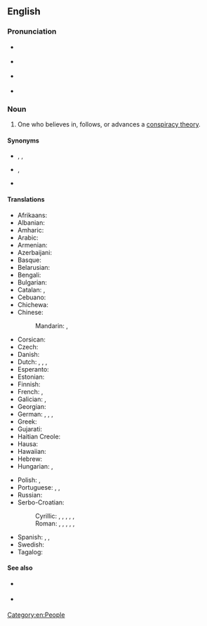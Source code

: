 ==English==

===Pronunciation===
* {{a|RP}} {{IPA|en|/kənˈspɪɹəsi θɪəɹɪst/}}
* {{a|GA}} {{IPA|en|/kənˈspɪɹəsi θi.əɹəst/|/- θɪɹəst/}}
* {{a|GenAus}} {{IPA|en|/kənˈspɪɹəsiː θɪəɹəst/|/- θiːəɹəst/}}
* {{a|GNZ}} {{IPA|en|/kɘnˈspɘɹɘsiː θiəɹɘst/|/- θiːɘɹɘst/}}<!-- Yes, it has to be /θɪəɹɪst/, /θiəɹəst/ etc., not /ˈθɪəɹɪst/, /θiːəɹəst/ etc.. This compound noun is stressed on its first element. -->

===Noun===
{{en-noun}}

# {{lb|en|derogatory}} One who believes in, follows, or advances a [[conspiracy theory]].

====Synonyms====
* {{l|en|conspiratard}} {{q|slang|derogatory}}, {{l|en|conspiracist}}, {{l|en|conspirophile}} {{q|rare}}
* {{l|en|tinfoil hatter}} {{q|slang|derogatory}}, {{l|en|truther}}
* {{l|en|conspiracy analyst}} {{q|not pejorative}}

====Translations====
{{trans-top|one who believes in a conspiracy theory}}
* Afrikaans: {{t|af|samesweringsteoretikus}}
* Albanian: {{t|sq|teoricien konspirative}}
* Amharic: {{t|am|የማሴር ፅንሰ-ሀሳብ}}
* Arabic: {{t|ar|نظرية المؤامرة}}
* Armenian: {{t|hy|դավադրության տեսաբան}}
* Azerbaijani: {{t|az|sui-qəsd nəzəriyyəçi}}
* Basque: {{t|eu|konspirazioaren teorikoa}}
* Belarusian: {{t|be|тэарэтык змовы}}
* Bengali: {{t|bn|ষড়যন্ত্র তত্ত্ববিদ}}
* Bulgarian: {{t|bg|конспиролог}}
* Catalan: {{t|ca|conspiracionista|m|f}}, {{t|ca|conspiranoic|m}} {{qualifier|pejorative}}
* Cebuano: {{t|ceb|teorya sa panagkunsabo}}
* Chichewa: {{t|ny|wolemba chiwembu}}
* Chinese:
*: Mandarin: {{t|cmn|陰謀論者|sc=Hani}}, {{t|cmn|阴谋论者|tr=yīnmóulùnzhě|sc=Hani}}
* Corsican: {{t|co|teoricu di a cuspirazione}}
* Czech: {{t|cs|konspirační teoretik}}
* Danish: {{t|da|konspirationsteoretiker|c}}
* Dutch: {{t|nl|aluhoedje|n}}, {{t|nl|complotdenker|m}}, {{t|nl|complottheoreticus|m}}, {{t|nl|samenzweringstheoreticus|m}}
* Esperanto: {{t|eo|konspirteoriulo}}
* Estonian: {{t|et|vandenõuteoreetik}}
* Finnish: {{t+|fi|salaliittoteoreetikko}}
* French: {{t+|fr|complotiste|m|f}}, {{t+|fr|conspirationniste|m|f}}
* Galician: {{t|gl|conspiracionista|m|f}}, {{t|gl|conspiranoico|m}} {{qualifier|informal, pejorative}}
* Georgian: {{t|ka|შეთქმულების თეორეტიკოსი}}
* German: {{t+|de|Verschwörungstheoretiker|m}}, {{t+|de|Verschwörungstheoretikerin|f}}, {{t|de|Konspirationstheoretiker|m}}, {{t|de|Konspirationstheoretikerin|f}}
* Greek: {{t+|el|συνωμοσιολόγος|m|f}}
* Gujarati: {{t|gu|કાવતરું સિદ્ધાંતવાદી}}
* Haitian Creole: {{t|ht|teyoris konplo}}
* Hausa: {{t|ha|makircin makirci}}
* Hawaiian: {{t|haw|kākāʻilio kipi}}
* Hebrew: {{t|he|תיאורטיקן קונספירציה}}
* Hungarian: {{t|hu|[[összeesküvés-elmélet]]ben [[hívő]]}}, {{t|hu|[[összeesküvés-elmélet]] [[híve]]}}
{{trans-mid}}
* Polish: {{t|pl|teoretyk spiskowy|m}}, {{t|pl|teoretyczka spiskowa|f}}
* Portuguese: {{t+|pt|conspiracionista|m|f}}, {{t|pt|conspirólogo|m}}, {{t|pt|conspiranoico|m}} {{qualifier|informal, pejorative}}
* Russian: {{t|ru|теоре́тик за́говора|m}}
* Serbo-Croatian:
*: Cyrillic: {{t|sh|теоретичар завере|m}}, {{t|sh|теоретичарка завере|f}}, {{t|sh|теоретичар завјере|m}}, {{t|sh|теоретичарка завјере|f}}, {{t|sh|теоретичар уроте|m}}, {{t|sh|теоретичарка уроте|f}}
*: Roman: {{t|sh|teoretičar zavere|m}}, {{t|sh|teoretičarka zavere|f}}, {{t|sh|teoretičar zavjere|m}}, {{t|sh|teoretičarka zavjere|f}}, {{t|sh|teoretičar urote|m}}, {{t|sh|teoretičarka urote|f}}
* Spanish: {{t|es|conspiracionista|m|f}}, {{t|es|conspirólogo|m}}, {{t|es|conspiranoico|m}} {{qualifier|informal, pejorative}}
* Swedish: {{t|sv|konspirationsteoretiker|c}}
* Tagalog: {{t|tl|teorya ng sabwatan}}
{{trans-bottom}}

====See also====
* {{q|US}} {{l|en|crackpot}} {{q|slang}}
* {{q|UK}} {{l|en|crank}} {{q|slang}}

[[Category:en:People]]